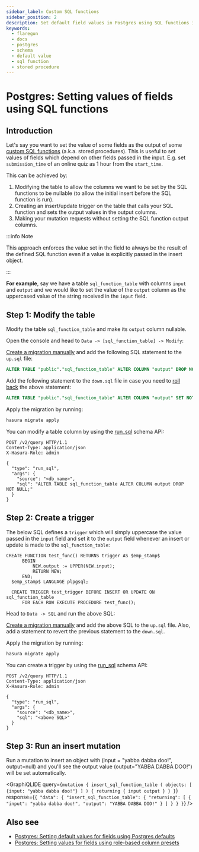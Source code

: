 ```yaml
---
sidebar_label: Custom SQL functions
sidebar_position: 2
description: Set default field values in Postgres using SQL functions in Hasura
keywords:
  - flaregun
  - docs
  - postgres
  - schema
  - default value
  - sql function
  - stored procedure
---
```



# Postgres: Setting values of fields using SQL functions

## Introduction

Let's say you want to set the value of some fields as the output of some
[custom SQL
functions](https://www.postgresql.org/docs/current/sql-createfunction.html)
(a.k.a. stored procedures). This is useful to set values of fields which
depend on other fields passed in the input. E.g. set `submission_time`
of an online quiz as 1 hour from the `start_time`.

This can be achieved by:

1.  Modifying the table to allow the columns we want to be set by the
    SQL functions to be nullable (to allow the initial insert before the
    SQL function is run).
2.  Creating an insert/update trigger on the table that calls your SQL
    function and sets the output values in the output columns.
3.  Making your mutation requests without setting the SQL function
    output columns.

:::info Note

This approach enforces the value set in the field to always be the
result of the defined SQL function even if a value is explicitly passed
in the insert object.

:::

**For example**, say we have a table `sql_function_table` with columns
`input` and `output` and we would like to set the value of the `output`
column as the uppercased value of the string received in the `input`
field.

## Step 1: Modify the table

Modify the table `sql_function_table` and make its `output` column
nullable.

<Tabs className="api-tabs">
<TabItem value="console" label="Console">

Open the console and head to `Data -> [sql_function_table] -> Modify`:

<Thumbnail
  src="/img/graphql/core/schema/modify-sql-fn-table.png"
  alt="Modify the table"
/>

</TabItem>
<TabItem value="cli" label="CLI">

[Create a migration manually](/graphql/core/migrations/advanced/writing-migrations-manually.mdx) and add the following
SQL statement to the `up.sql` file:

```sql
ALTER TABLE "public"."sql_function_table" ALTER COLUMN "output" DROP NOT NULL;
```

Add the following statement to the `down.sql` file in case you need to
[roll back](/graphql/core/migrations/advanced/rolling-back-migrations.mdx) the above statement:

```sql
ALTER TABLE "public"."sql_function_table" ALTER COLUMN "output" SET NOT NULL;
```

Apply the migration by running:

```bash
hasura migrate apply
```

</TabItem>
<TabItem value="api" label="API">

You can modify a table column by using the [run_sql](/graphql/core/api-reference/schema-api/run-sql.mdx#schema-run-sql) schema API:

```http
POST /v2/query HTTP/1.1
Content-Type: application/json
X-Hasura-Role: admin

{
  "type": "run_sql",
  "args": {
    "source": "<db_name>",
    "sql": "ALTER TABLE sql_function_table ALTER COLUMN output DROP NOT NULL;"
  }
}
```

</TabItem>
</Tabs>

## Step 2: Create a trigger

The below SQL defines a `trigger` which will simply uppercase the value
passed in the `input` field and set it to the `output` field whenever an
insert or update is made to the `sql_function_table`:

```plsql
CREATE FUNCTION test_func() RETURNS trigger AS $emp_stamp$
      BEGIN
          NEW.output := UPPER(NEW.input);
          RETURN NEW;
      END;
  $emp_stamp$ LANGUAGE plpgsql;

  CREATE TRIGGER test_trigger BEFORE INSERT OR UPDATE ON sql_function_table
      FOR EACH ROW EXECUTE PROCEDURE test_func();
```

<Tabs className="api-tabs">
<TabItem value="console" label="Console">

Head to `Data -> SQL` and run the above SQL:

<Thumbnail
  src="/img/graphql/core/schema/create-trigger.png"
  alt="Create a trigger with SQL"
/>

</TabItem>
<TabItem value="cli" label="CLI">

[Create a migration manually](/graphql/core/migrations/advanced/writing-migrations-manually.mdx) and add the above SQL
to the `up.sql` file. Also, add a statement to revert the previous
statement to the `down.sql`.

Apply the migration by running:

```bash
hasura migrate apply
```

</TabItem>
<TabItem value="api" label="API">

You can create a trigger by using the [run_sql](/graphql/core/api-reference/schema-api/run-sql.mdx#schema-run-sql) schema API:

```http
POST /v2/query HTTP/1.1
Content-Type: application/json
X-Hasura-Role: admin

{
  "type": "run_sql",
  "args": {
    "source": "<db_name>",
    "sql": "<above SQL>"
  }
}
```

</TabItem>
</Tabs>

## Step 3: Run an insert mutation

Run a mutation to insert an object with (input = "yabba dabba doo!",
output=null) and you'll see the output value (output="YABBA DABBA DOO!")
will be set automatically.

<GraphiQLIDE
  query={`mutation {
  insert_sql_function_table (
    objects: [
      {input: "yabba dabba doo!"}
    ]
  ) {
    returning {
      input
      output
    }
  }
}`}
  response={`{
  "data": {
    "insert_sql_function_table": {
      "returning": [
        {
          "input": "yabba dabba doo!",
          "output": "YABBA DABBA DOO!"
        }
      ]
    }
  }
}`}
/>

## Also see

- [Postgres: Setting default values for fields using Postgres defaults](/graphql/core/databases/postgres/schema/default-values/postgres-defaults.mdx)
- [Postgres: Setting values for fields using role-based column presets](/graphql/core/databases/postgres/schema/default-values/column-presets.mdx)
